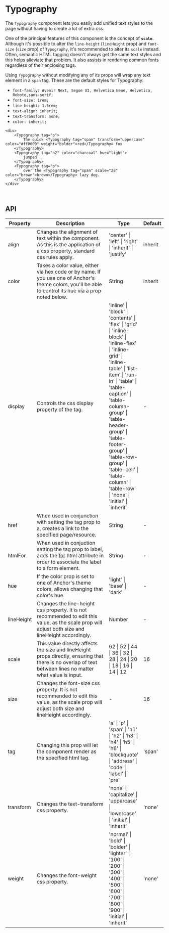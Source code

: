 
<br />

# Typography

The `Typography` component lets you easily add unified text styles to the page without having to create
a lot of extra css.

One of the principal features of this component is the concept of **`scale`**.
Although it's possible to alter the `line-height` (`lineHeight` prop) and `font-size` (`size` prop)
of `Typography`, it's recommended to alter its `scale` instead. Often, semantic HTML tagging
doesn't always get the same text styles and this helps alleviate that problem. It also assists in
rendering common fonts regardless of their enclosing tags.

Using `Typography` without modifying any of its props will wrap any text element in a `span` tag.
These are the default styles for Typography:

* `font-family: Avenir Next, Segoe UI, Helvetica Neue, Helvetica, Roboto,sans-serif;`
* `font-size: 1rem;`
* `line-height: 1.5rem;`
* `text-align: inherit;`
* `text-transform: none;`
* `color: inherit;`

```tsx live
<div>
    <Typography tag="p">
        The quick <Typography tag="span" transform="uppercase" color="#ff0000" weight="bolder">red</Typography> fox
    </Typography>
    <Typography tag="h2" color="charcoal" hue="light">
        jumped
    </Typography>
    <Typography tag="p">
        over the <Typography tag="span" scale="28" color="brown">brown</Typography> lazy dog.
    </Typography>
</div>
```

<br />

## API

<table>
    <thead>
        <tr>
            <th>Property</th>
            <th width="60%">Description</th>
            <th>Type</th>
            <th>Default</th>
        </tr>
    </thead>
    <tbody>
        <tr>
            <td>align</td>
            <td>
                Changes the alignment of text within the component.
                As this is the application of a css property, standard css rules apply.
            </td>
            <td>'center' | 'left' | 'right' | 'inherit' | 'justify'</td>
            <td>inherit</td>
        </tr>
        <tr>
            <td>color</td>
            <td>
                Takes a color value, either via hex code or by name. If
                you use one of Anchor's <Link to="/theme">theme</Link> colors, you'll be able to
                control its hue via a prop noted below.
            </td>
            <td>String</td>
            <td>inherit</td>
        </tr>
        <tr>
            <td>display</td>
            <td>
                Controls the css display property of the tag.
            </td>
            <td>
                'inline' | 'block' | 'contents' | 'flex' | 'grid' | 'inline-block' | 'inline-flex' |
                'inline-grid' | 'inline-table' | 'list-item' | 'run-in' | 'table' | 'table-caption'
                | 'table-column-group' | 'table-header-group' | 'table-footer-group' |
                'table-row-group' | 'table-cell' | 'table-column' | 'table-row' | 'none' |
                'initial' | `inherit`
            </td>
            <td>-</td>
        </tr>
        <tr>
            <td>href</td>
            <td>
                When used in conjunction with setting the tag prop to a, creates a link to the
                specified page/resource.
            </td>
            <td>
                String
            </td>
            <td>-</td>
        </tr>
        <tr>
            <td>htmlFor</td>
            <td>
                When used in conjuction setting the tag prop to label, adds the <a href="https://www.w3schools.com/tags/att_for.asp" target="_blank">for</a> html
                attribute in order to associate the label to a form element.
            </td>
            <td>
                String
            </td>
            <td>-</td>
        </tr>
        <tr>
            <td>hue</td>
            <td>
                If the color prop is set to one of Anchor's <Link to="/theme">theme</Link> colors,
                allows changing that color's hue.
            </td>
            <td>
                'light' | 'base' | 'dark'
            </td>
            <td>-</td>
        </tr>
        <tr>
            <td>lineHeight</td>
            <td>
                Changes the line-height css property. It is not recommended to edit this value, as
                the scale prop will adjust both size and lineHeight accordingly.
            </td>
            <td>
                Number
            </td>
            <td>-</td>
        </tr>
        <tr>
            <td>scale</td>
            <td>
                This value directly affects the size and lineHeight props directly, ensuring
                that there is no overlap of text between lines no matter what value is input.
            </td>
            <td>
                62 | 52 | 44 | 36 | 32 | 28 | 24 | 20 | 18 | 16 | 14 | 12
            </td>
            <td>16</td>
        </tr>
        <tr>
            <td>size</td>
            <td>
                Changes the font-size css property. It is not recommended to edit this value,
                as the scale prop will adjust both size and lineHeight accordingly.
            </td>
            <td>
                -
            </td>
            <td>16</td>
        </tr>
        <tr>
            <td>tag</td>
            <td>
                Changing this prop will let the component render as the specified html tag.
            </td>
            <td>
                'a' | 'p' | 'span' | 'h1' | 'h2' | 'h3' | 'h4' | 'h5' | 'h6' | 'blockquote' |
                'address' | 'code' | 'label' | 'pre'
            </td>
            <td>'span'</td>
        </tr>
        <tr>
            <td>transform</td>
            <td>
                Changes the text-transform css property.
            </td>
            <td>
                'none' | 'capitalize' | 'uppercase' | 'lowercase' | 'initial' | 'inherit'
            </td>
            <td>'none'</td>
        </tr>
        <tr>
            <td>weight</td>
            <td>
                Changes the font-weight css property.
            </td>
            <td>
                'normal' | 'bold' | 'bolder' | 'lighter' | '100' | '200' | '300' | '400' | '500' | '600' |
                '700' | '800' | '900' | 'initial' | 'inherit'
            </td>
            <td>'none'</td>
        </tr>
    </tbody>
</table>

<br /><br />